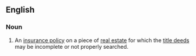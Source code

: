 ==English==

===Noun===
{{en-noun|head=[[title]] [[policy]]|title policies}}

# {{lb|en|US}} An [[insurance policy]] on a piece of [[real estate]] for which the [[title deeds]] may be incomplete or not properly searched.